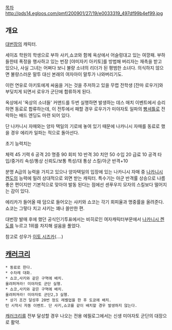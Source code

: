 [[목차]]
http://pds14.egloos.com/pmf/200901/27/19/e0033319_497df99b4ef99.jpg
== 개요 ==
[[대번장]]의 캐릭터.

세이죠 학원의 학생으로 부하 사키,쇼코와 함께 옥상에서 어슬렁대고 있는 여깡패. 부하들한테 폭정을 행사하고 있는 번장 [야미자키 아키토]를 방법해 버리자는 재촉을 받고 있으나, 사실 그녀는 어쩌다 보니 불량 소녀의 리더가 된 평범한 소녀다. 의식하지 않으면 불량스러운 말투 대신 본래의 여자아이 말투가 나와버리기도.

이런 연유로 아키토에게 싸움을 거는 것을 주저하고 있을 무렵 전학생 [잔마 로우가]와 부딪치게 되면서 로우가 군단에 합류하게 된다.

옥상에서 '옥상의 소녀들' 커맨드를 두번 실행하면 발생하는 데스 매치 이벤트에서 승리하면 동료로 합류하는데, 이 전투에서 패할 경우 로우가가 미야자토 일파의 [[빵셔틀]]로 전락하는 배드 엔딩도 마련 되어 있다.

단 나카니시 자매와는 양자 택일의 기로에 놓여 있기 때문에 나카니시 자매를 동료로 했을 경우 에리카 일파는 적으로 돌아선다.

초기 능력치는 

체력 45 기력 6 공격 20 명중 90 회피 10 반격 30 
치안 50 수입 20 급료 10 공격 타입/중거리 속성/통상 신뢰도/보통
특성/대 통상
스킬/아군 반격+10
 
분명 A급의 능력을 가지고 있으나 양자택일의 입장에 있는 나카니시 자매 중 [[나카니시 켄도]]의 능력에 밀려 상대적으로 외면 받는 캐릭터. 특수기는 아군 반격률 상승으로 나름 좋은 편이지만 기본적으로 맞아야 발동 된다는 점에선 센푸우지 모자의 스킬보다 떨어지는 감이 있다.

에리카가 들어올 때 덤으로 들어오는 샤키와 쇼코는 각기 회피율과 명중률을 올려준다.
쇼코는 그렇다 치고 샤키는 꽤나 쓸만한 편.

대번장 발매 후에 했던 공식인기투표에서는 비히로인 여자캐릭터부문에서 [[나카니시 켄도]]를 누르고 1위를 차지해 설움을 풀었다.

참고로 성우가 [[이토 시즈카]](....)

== [[캐러크리]] ==
 * 동료로 한다.
 * 수차례 대화.
 * 쇼코,사키와 같은 구역에 배치.
 울려퍼져라! 미야자토 군단 실행.
 * 쇼코,사키와 같은 구역에 배치.
 울려퍼져라! 미야자토 군단2,3 실행.
 * 상기 조건 달성후 20번 정도 레벨업을 한 후 도쿄에 배치.
 턴 시작시 자동 이벤트. 단 사키,쇼코를 같이 배치할 경우 발생하지 않는다.

[[캐러크리]]를 전부 달성할 경우 나오는 전용 에필로그에서는 신생 미야자토 군단의 대장으로 활약.
